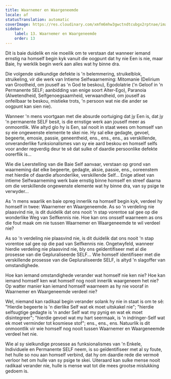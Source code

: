 ```yaml
---
title: Waarnemer en Waargeneemde
locale: af
statusTranslation: automatic
coverImage: https://res.cloudinary.com/xmfm6mhw3gwctndtcubgx2rptnae/image/upload/v1740468922/small_cover_tratado_de_psicologia_revolucionaria_a4c0dca4e0.webp
sidebar:
    label: 13. Waarnemer en Waargeneemde
    order: 13
---
```

Dit is baie duidelik en nie moeilik om te verstaan ​​dat wanneer iemand ernstig na homself begin kyk vanuit die oogpunt dat hy nie Een is nie, maar Baie, hy werklik begin werk aan alles wat hy binne dra.

Die volgende sielkundige defekte is 'n belemmering, struikelblok, struikeling, vir die werk van Intieme Selfwaarneming: Mitomanie (Delirium van Grootheid, om jouself as 'n God te beskou), Egodolatrie ('n Geloof in 'n Permanente SELF; aanbidding van enige soort Alter-Ego), Paranoia (Alwetendheid, Selfgenoegsaamheid, verwaandheid, om jouself as onfeilbaar te beskou, mistieke trots, 'n persoon wat nie die ander se oogpunt kan sien nie).

Wanneer 'n mens voortgaan met die absurde oortuiging dat jy Een is, dat jy 'n permanente SELF besit, is die ernstige werk aan jouself meer as onmoontlik. Wie altyd glo hy is Een, sal nooit in staat wees om homself van sy eie ongewenste elemente te skei nie. Hy sal elke gedagte, gevoel, begeerte, emosie, passie, geneentheid, ens., ens., ens., as verskillende, onveranderlike funksionalismes van sy eie aard beskou en homself selfs voor ander regverdig deur te sê dat sulke of daardie persoonlike defekte oorerflik is...

Wie die Leerstelling van die Baie Self aanvaar, verstaan ​​op grond van waarneming dat elke begeerte, gedagte, aksie, passie, ens., ooreenstem met hierdie of daardie afsonderlike, verskillende Self... Enige atleet van intieme Selfwaarneming werk baie ernstig binne homself en streef daarna om die verskillende ongewenste elemente wat hy binne dra, van sy psige te verwyder...

As 'n mens waarlik en baie opreg innerlik na homself begin kyk, verdeel hy homself in twee: Waarnemer en Waargeneemde. As so 'n verdeling nie plaasvind nie, is dit duidelik dat ons nooit 'n stap vorentoe sal gee op die wonderlike Weg van Selfkennis nie. Hoe kan ons onsself waarneem as ons die fout maak om nie tussen Waarnemer en Waargeneemde te wil verdeel nie?

As so 'n verdeling nie plaasvind nie, is dit duidelik dat ons nooit 'n stap vorentoe sal gee op die pad van Selfkennis nie. Ongetwyfeld, wanneer hierdie verdeling nie plaasvind nie, bly ons geïdentifiseer met al die prosesse van die Gepluraliseerde SELF... Wie homself identifiseer met die verskillende prosesse van die Gepluraliseerde SELF, is altyd 'n slagoffer van omstandighede.

Hoe kan iemand omstandighede verander wat homself nie ken nie? Hoe kan iemand homself ken wat homself nog nooit innerlik waargeneem het nie? Op watter manier kan iemand homself waarneem as hy nie vooraf in Waarnemer en Waargeneemde verdeel nie?

Wel, niemand kan radikaal begin verander solank hy nie in staat is om te sê: "Hierdie begeerte is 'n dierlike Self wat ek moet uitskakel nie"; "hierdie selfsugtige gedagte is 'n ander Self wat my pynig en wat ek moet disintegreer"; "hierdie gevoel wat my hart seermaak, is 'n indringer-Self wat ek moet verminder tot kosmiese stof"; ens., ens., ens. Natuurlik is dit onmoontlik vir wie homself nog nooit tussen Waarnemer en Waargeneemde verdeel het nie.

Wie al sy sielkundige prosesse as funksionalismes van 'n Enkele, Individuele en Permanente SELF neem, is so geïdentifiseer met al sy foute, het hulle so nou aan homself verbind, dat hy om daardie rede die vermoë verloor het om hulle van sy psige te skei. Uiteraard kan sulke mense nooit radikaal verander nie, hulle is mense wat tot die mees grootse mislukking gedoem is.

